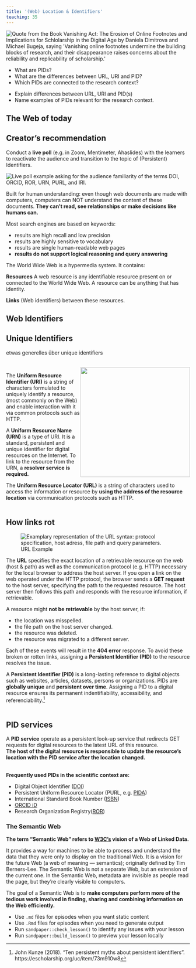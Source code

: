 ```yaml
---
title: '(Web) Location & Identifiers'
teaching: 35
---
```


![**Bugeja, M., Dimitrova, D.** (2010) in "_Vanishing Act: The Erosion of Online Footnotes and Implications for Scholarship in the Digital Age_." Litwin Books. <a href="https://dr.lib.iastate.edu/handle/20.500.12876/96527" target="_blank">https://dr.lib.iastate.edu/handle/20.500.12876/96527</a>](fig/dimitrovaBugejaQuote.png){alt="Quote from the Book Vanishing Act: The Erosion of Online Footnotes and Implications for Schlolarship in the Digital Age by Daniela Dimitrova and Michael Bugeja, saying 'Vanishing online footnotes undermine the building blocks of research, and their disappearance raises concerns about the reliability and replicability of scholarship.'"}
<br>

:::::::::::::::::::::::::::::::::::::: questions 

- What are PIDs?
- What are the differences between URL, URI and PID?
- Which PIDs are connected to the research context?

::::::::::::::::::::::::::::::::::::::::::::::::

::::::::::::::::::::::::::::::::::::: objectives

- Explain differences between URL, URI and PID(s)
- Name examples of PIDs relevant for the research context.

::::::::::::::::::::::::::::::::::::::::::::::::

## The Web of today

::::::::::::::::::::::::::::::::::::::::::::::::::::::::::::::::::::: instructor
## Creator's recommendation

Conduct a **live poll** (e.g. in Zoom, Mentimeter, Ahaslides) with the learners to reactivate the audience and transition to the topic of (Persistent) Identifiers.

![](files/exampleAhaslidesPid.png){alt="Live poll example asking for the audience familiarity of the terms DOI, ORCID, ROR, URN, PURL, and IRI."}
::::::::::::::::::::::::::::::::::::::::::::::::::::::::::::::::::::::::::::::::

Built for human understanding: even though web documents are made with computers, computers can NOT understand the content of these documents. **They can't read, see relationships or make decisions like humans can.**

Most search engines are based on keywords:
<ul>
  <li>results are high recall and low precision</li>
  <li>results are highly sensitive to vocabulary</li>
  <li>results are single human-readable web pages</li>
  <li>**results do not support logical reasoning and query answering**</li>
</ul>

The World Wide Web is a hypermedia system. It contains:

**Resources**
A web resource is any identifiable resource present on or connected to the World Wide Web.
A resource can be anything that has identity.

**Links**
(Web identifiers) between these resources.

## Web Identifiers

:::::::::::::::::::::::::::::::::::::::::::::::::::::::::::::::::::::::: callout
## Unique Identifiers

etwas generelles über unique identifiers
::::::::::::::::::::::::::::::::::::::::::::::::::::::::::::::::::::::::::::::::

<br>
<span>
<img src="fig/uriUrnUrl.png" alt="" height="300px" style="float:right;" alt="Relationship between URI, URN and URL. URN and URL are seperated entities but both are a subtype of URI."/>

The **Uniform Resource Identifier (URI)** is a string of characters formulated to uniquely identify a resource, (most commonly on the Web) and enable interaction with it via common protocols such as HTTP.

A **Uniform Resource Name (URN)** is a type of URI. It is a standard, persistent and unique identifier for digital resources on the Internet. To link to the resource from the URN, a **resolver service is required.**

The **Uniform Resource Locator (URL)** is a string of characters used to access the information or resource by **using the address of the resource location** via communication protocols such as HTTP. </span>
<br><br>

:::::::::::::::::::::::::::::::::::::::::::::::::::::::::::::::::::::::: callout 
## How links rot

![URL Example](fig/urlSyntax.png){alt="Examplary representation of the URL syntax: protocol specification, host adress, file path and query parameters."}

The **URL** specifies the exact location of a retrievable resource on the web (host & path) as well as the communication protocol (e.g. HTTP) necessary for the local browser to address the host server.
If you open a link on the web operated under the HTTP protocol, the browser sends a **GET request** to the host server, specifying the path to the requested resource. The host server then follows this path and responds with the resource information, if retrievable.

A resource might **not be retrievable** by the host server, if:
<ul>
  <li> the location was misspelled.</li>
  <li> the file path on the host server changed.</li>
  <li> the resource was deleted.</li>
  <li> the resource was migrated to a different server.</li>
</ul>

Each of these events will result in the **404 error** response. To avoid these broken or rotten links, assigning a **Persistent Identifier (PID)** to the resource resolves the issue.

::::::::::::::::::::::::::::::::::::::::::::::::::::::::::::::::::::::::::::::::

A **Persistent Identifier (PID)** is a long-lasting reference to digital objects such as websites, articles, datasets, persons or organizations. PIDs are **globally unique** and **persistent over time**. Assigning a PID to a digital resource ensures its permanent indentifiability, accessibility, and referenciability.[^16] <br><br>

:::::::::::::::::::::::::::::::::::::::::::::::::::::::::::::::::::::::: callout
## PID services

A **PID service** operate as a persistent look-up service that redirects GET requests for digital resources to the latest URL of this resource.<br>
**The host of the digital resource is responsible to update the resource's location with the PID service after the location changed.** <br><br>

**Frequently used PIDs in the scientific context are:**
<ul>
  <li>Digital Object Identifier ([DOI](https://www.doi.org/index.html))</li>
  <li>Persistent Uniform Resource Locator (PURL, e.g. [PIDA](https://purls.helmholtz-metadaten.de/))</li>
  <li>International Standard Book Number ([ISBN](https://www.isbn-international.org/content/what-isbn))</li>
  <li>[ORCID iD](https://orcid.org/0000-0002-1825-0097)</li>
  <li>Research Organization Registry([ROR](https://ror.org/))</li>
</ul>

::::::::::::::::::::::::::::::::::::::::::::::::::::::::::::::::::::::::::::::::

### The Semantic Web
**The term “Semantic Web” refers to [W3C’s](https://www.w3.org/standards/semanticweb/) vision of a Web of Linked Data.**

It provides a way for machines to be able to process and understand the data that they were only to display on the traditional Web. It is a vision for the future Web (a web of meaning — semantics); originally defined by Tim Berners-Lee. The Semantic Web is not a separate Web, but an extension of the current one. In the Semantic Web, metadata are invisible as people read the page, but they're clearly visible to computers.

:::::::::::::::::::::::::::::::::::::::::::::::::::::::::::::::::::::::: callout 
The goal of a Semantic Web is to **make computers perform more of the tedious work involved in finding, sharing and combining information on the Web efficiently.**
::::::::::::::::::::::::::::::::::::::::::::::::::::::::::::::::::::::::::::::::

::::::::::::::::::::::::::::::::::::: keypoints 

- Use `.md` files for episodes when you want static content
- Use `.Rmd` files for episodes when you need to generate output
- Run `sandpaper::check_lesson()` to identify any issues with your lesson
- Run `sandpaper::build_lesson()` to preview your lesson locally

::::::::::::::::::::::::::::::::::::::::::::::::
[^16]: John Kunze (2018). "Ten persistent myths about persistent identifiers". https://escholarship.org/uc/item/73m910w8
